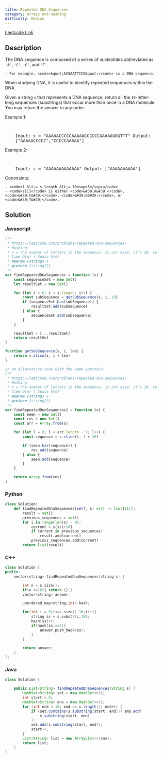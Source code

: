 ```yaml
---
title: Repeated DNA Sequences
category: Arrays And Hashing
difficulty: Medium
---
```


<Callout>

[Leetcode Link](https://leetcode.com/problems/repeated-dna-sequences)

</Callout>

## Description

The DNA sequence is composed of a series of nucleotides abbreviated as <code>&#39;A&#39;</code>, <code>&#39;C&#39;</code>, <code>&#39;G&#39;</code>, and <code>&#39;T&#39;</code>.

    - For example, <code>&quot;ACGAATTCCG&quot;</code> is a DNA sequence.

When studying DNA, it is useful to identify repeated sequences within the DNA.

Given a string <code>s</code> that represents a DNA sequence, return all the <code>10</code>-letter-long sequences (substrings) that occur more than once in a DNA molecule. You may return the answer in any order.

Example 1:

<br />
<pre className="overflow-x-auto">
	Input: s = "AAAAACCCCCAAAAACCCCCCAAAAAGGGTTT" Output:
	["AAAAACCCCC","CCCCCAAAAA"]
</pre>

Example 2:

<br />
<pre className="overflow-x-auto">
	Input: s = "AAAAAAAAAAAAA" Output: ["AAAAAAAAAA"]
</pre>
Constraints:

    - <code>1 &lt;= s.length &lt;= 10<sup>5</sup></code>
    - <code>s[i]</code> is either <code>&#39;A&#39;</code>, <code>&#39;C&#39;</code>, <code>&#39;G&#39;</code>, or <code>&#39;T&#39;</code>.

## Solution

### Javascript

```javascript
/**
 * https://leetcode.com/problems/repeated-dna-sequences/
 * Hashing
 * s = the number of letters in the sequence. In our case, it's 10. so the time complexity would be 10*n which boils down to n.
 * Time O(n) | Space O(n)
 * @param {string} s
 * @return {string[]}
 */
var findRepeatedDnaSequences = function (s) {
	const sequenceSet = new Set()
	let resultSet = new Set()

	for (let i = 0; i < s.length; i++) {
		const subSequence = getSubSequence(s, i, 10)
		if (sequenceSet.has(subSequence)) {
			resultSet.add(subSequence)
		} else {
			sequenceSet.add(subSequence)
		}
	}

	resultSet = [...resultSet]
	return resultSet
}

function getSubSequence(s, i, len) {
	return s.slice(i, i + len)
}

// an alternative code with the same approach.
/**
 * https://leetcode.com/problems/repeated-dna-sequences/
 * Hashing
 * s = the number of letters in the sequence. In our case, it's 10. so the time complexity would be 10*n which boils down to n.
 * Time O(n) | Space O(n)
 * @param {string} s
 * @return {string[]}
 */
var findRepeatedDnaSequences1 = function (s) {
	const seen = new Set()
	const res = new Set()
	const arr = Array.from(s)

	for (let l = 0; l < arr.length - 9; l++) {
		const sequence = s.slice(l, l + 10)

		if (seen.has(sequence)) {
			res.add(sequence)
		} else {
			seen.add(sequence)
		}
	}

	return Array.from(res)
}
```

### Python

```python
class Solution:
    def findRepeatedDnaSequences(self, s: str) -> list[str]:
        result = set()
        previous_sequences = set()
        for i in range(len(s) - 9):
            current = s[i:i+10]
            if current in previous_sequences:
                result.add(current)
            previous_sequences.add(current)
        return list(result)

```

### C++

```cpp
class Solution {
public:
    vector<string> findRepeatedDnaSequences(string s) {

        int n = s.size();
        if(n <=10){ return {};}
        vector<string> answer;

        unordered_map<string,int> hash;

        for(int i = 0;i<=s.size()-10;i++){
            string ss = s.substr(i,10);
            hash[ss]++;
            if(hash[ss]==2){
                answer.push_back(ss);
            }
        }

        return answer;
    }
};
```

### Java

```java
class Solution {

    public List<String> findRepeatedDnaSequences(String s) {
        HashSet<String> set = new HashSet<>();
        int start = 0;
        HashSet<String> ans = new HashSet<>();
        for (int end = 10; end <= s.length(); end++) {
            if (set.contains(s.substring(start, end))) ans.add(
                s.substring(start, end)
            );
            set.add(s.substring(start, end));
            start++;
        }
        List<String> list = new ArrayList<>(ans);
        return list;
    }
}

```
